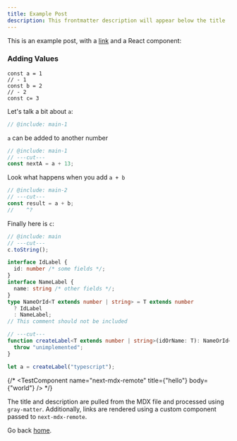 ```yaml
---
title: Example Post
description: This frontmatter description will appear below the title
---
```


This is an example post, with a [link](https://nextjs.org) and a React component:

### Adding Values

```twoslash include main
const a = 1
// - 1
const b = 2
// - 2
const c= 3
```

Let's talk a bit about `a`:

```ts twoslash
// @include: main-1
```

`a` can be added to another number

```ts twoslash
// @include: main-1
// ---cut---
const nextA = a + 13;
```

Look what happens when you add `a + b`

```ts twoslash
// @include: main-2
// ---cut---
const result = a + b;
//    ^?
```

Finally here is `c`:

```ts twoslash
// @include: main
// ---cut---
c.toString();
```

```ts twoslash
interface IdLabel {
  id: number /* some fields */;
}
interface NameLabel {
  name: string /* other fields */;
}
type NameOrId<T extends number | string> = T extends number
  ? IdLabel
  : NameLabel;
// This comment should not be included

// ---cut---
function createLabel<T extends number | string>(idOrName: T): NameOrId<T> {
  throw "unimplemented";
}

let a = createLabel("typescript");
```

{/* <TestComponent name="next-mdx-remote" title={"hello"} body={"world"} /> */}

The title and description are pulled from the MDX file and processed using `gray-matter`. Additionally, links are rendered using a custom component passed to `next-mdx-remote`.

Go back [home](/).
